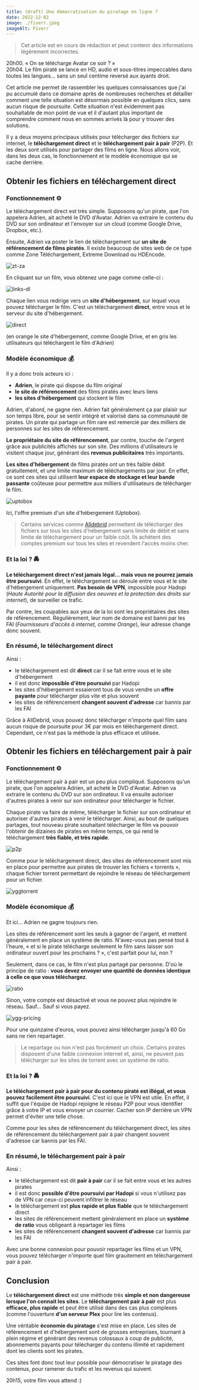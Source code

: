 ```yaml
---
title: (draft) Une démocratisation du piratage en ligne ?
date: 2022-12-02
image: ./fiverr.jpeg
imageAlt: Fiverr
---
```


> Cet article est en cours de rédaction et peut contenir des informations légèrement incorrectes.

20h00. « On se télécharge Avatar ce soir ? »  
20h04. Le film piraté se lance en HD, audio et sous-titres impeccables dans toutes les langues... sans un seul centime reversé aux ayants droit.

Cet article me permet de rassembler les quelques connaissances que j'ai pu accumulé dans ce domaine après de nombreuses recherches et détailler comment une telle situation est désormais possible en quelques clics, sans aucun risque de poursuite. Cette situation n'est évidemment pas souhaitable de mon point de vue et il d'autant plus important de comprendre comment nous en sommes arrivés là pour y trouver des solutions.

Il y a deux moyens principaux utilisés pour télécharger des fichiers sur internet, le **téléchargement direct** et le **téléchargement pair à pair** (P2P). Et les deux sont utilisés pour partager des films en ligne. Nous allons voir, dans les deux cas, le fonctionnement et le modèle économique qui se cache derrière.

## Obtenir les fichiers en téléchargement direct

### Fonctionnement ⚙️

Le téléchargement direct est très simple. Supposons qu'un pirate, que l'on appelera Adrien, ait acheté le DVD d'Avatar. Adrien va extraire le contenu du DVD sur son ordinateur et l'envoyer sur un cloud (comme Google Drive, Dropbox, etc.).

Ensuite, Adrien va poster le lien de téléchargement sur **un site de référencement de films piratés**. Il existe beaucoup de sites web de ce type comme Zone Téléchargement, Extreme Download ou HDEncode.

![zt-za](./zt-za.png)

En cliquant sur un film, vous obtenez une page comme celle-ci :

![links-dl](./links-dl-ztza.png)

Chaque lien vous redirige vers un **site d'hébergement**, sur lequel vous pouvez télécharger le film. C'est un téléchargement **direct**, entre vous et le serveur du site d'hébergement.

![direct](./direct.png)

(en orange le site d'hébergement, comme Google Drive, et en gris les utilisateurs qui téléchargent le film d'Adrien)

### Modèle économique 💰

Il y a donc trois acteurs ici :
* **Adrien**, le pirate qui dispose du film original
* **le site de référencement** des films piratés avec leurs liens
* **les sites d'hébergement** qui stockent le film

Adrien, d'abord, ne gagne rien. Adrien fait généralement ça par plaisir sur son temps libre, pour se sentir intégré et valorisé dans sa communauté de pirates. Un pirate qui partage un film rare est remercié par des milliers de personnes sur les sites de référencement.

**Le propriétaire du site de référencement**, par contre, touche de l'argent grâce aux publicités affichés sur son site. Des millions d'utilisateurs le visitent chaque jour, générant des **revenus publicitaires** très importants.

**Les sites d'hébergement** de films piratés ont un très faible débit gratuitement, et une limite maximum de téléchargements par jour. En effet, ce sont ces sites qui utilisent **leur espace de stockage et leur bande passante** coûteuse pour permettre aux milliers d'utilisateurs de télécharger le film.

![uptobox](./uptobox.png)

Ici, l'offre premium d'un site d'hébergement (Uptobox).

> Certains services comme [Alldebrid](https://alldebrid.com/) permettent de télécharger des fichiers sur tous les sites d'hébergement sans limite de débit et sans limite de téléchargement pour un faible coût. Ils achètent des comptes premium sur tous les sites et revendent l'accès moins cher.

### Et la loi ? 🚔

**Le téléchargement direct n'est jamais légal... mais vous ne pourrez jamais être poursuivi**. En effet, le téléchargement se déroule entre vous et le site d'hébergement uniquement. **Pas besoin de VPN**, impossible pour Hadopi (*Haute Autorité pour la diffusion des oeuvres et la protection des droits sur internet*), de surveiller ce trafic.

Par contre, les coupables aux yeux de la loi sont les propriétaires des sites de référencement. Régulièrement, leur nom de domaine est banni par les FAI (*Fournisseurs d'accès à internet, comme Orange*), leur adresse change donc souvent.

### En résumé, le téléchargement direct

Ainsi :
* le téléchargement est dit **direct** car il se fait entre vous et le site d'hébergement
* il est donc **impossible d'être poursuivi** par Hadopi
* les sites d'hébergement essaieront tous de vous vendre un **offre payante** pour télécharger plus vite et plus souvent
* les sites de référencement **changent souvent d'adresse** car bannis par les FAI

Grâce à AllDebrid, vous pouvez donc télécharger n'importe quel film sans aucun risque de poursuite pour 3€ par mois en téléchargement direct. Cependant, ce n'est pas la méthode la plus efficace et utilisée.

## Obtenir les fichiers en téléchargement pair à pair

### Fonctionnement ⚙️

Le téléchargement pair à pair est un peu plus compliqué. Supposons qu'un pirate, que l'on appelera Adrien, ait acheté le DVD d'Avatar. Adrien va extraire le contenu du DVD sur son ordinateur. Il va ensuite autoriser d'autres pirates à venir sur son ordinateur pour télécharger le fichier.

Chaque pirate va faire de même, télécharger le fichier sur son ordinateur et autoriser d'autres pirates à venir le télécharger. Ainsi, au bout de quelques partages, tout nouveau pirate souhaitant télécharger le film va pouvoir l'obtenir de dizaines de pirates en même temps, ce qui rend le téléchargement **très fiable, et très rapide**.

![p2p](./p2p.png)

Comme pour le téléchargement direct, des sites de référencement sont mis en place pour permettre aux pirates de trouver les fichiers « torrents », chaque fichier torrent permettant de rejoindre le réseau de téléchargement pour un fichier.

![yggtorrent](./yggtorrent.png)

### Modèle économique 💰

Et ici... Adrien ne gagne toujours rien.

Les sites de référencement sont les seuls à gagner de l'argent, et mettent généralement en place un système de ratio. N'avez-vous pas pensé tout à l'heure, « et si le pirate télécharge seulement le film sans laisser son ordinateur ouvert pour les prochains ? », c'est parfait pour lui, non ?

Seulement, dans ce cas, le film n'est plus partagé par personne. D'où le principe de ratio : **vous devez envoyer une quantité de données identique à celle ce que vous téléchargez**.

![ratio](./ratio.png)

Sinon, votre compte est désactivé et vous ne pouvez plus rejoindre le réseau. Sauf... Sauf si vous payez.

![ygg-pricing](./ygg-pricing.png)

Pour une quinzaine d'euros, vous pouvez ainsi télécharger jusqu'à 60 Go sans ne rien repartager.

> Le repartage ou non n'est pas forcément un choix. Certains pirates disposent d'une faible connexion internet et, ainsi, ne peuvent pas télécharger sur les sites de torrent avec un système de ratio.

### Et la loi ? 🚔

**Le téléchargement pair à pair pour du contenu piraté est illégal, et vous pouvez facilement être poursuivi**. C'est ici que le VPN est utile. En effet, il suffit que l'équipe de Hadopi rejoigne le réseau P2P pour vous identifier grâce à votre IP et vous envoyer un courrier. Cacher son IP derrière un VPN permet d'éviter une telle chose.

Comme pour les sites de référencement du téléchargement direct, les sites de référencement du téléchargement pair à pair changent souvent d'adresse car bannis par les FAI.

### En résumé, le téléchargement pair à pair

Ainsi :
* le téléchargement est dit **pair à pair** car il se fait entre vous et les autres pirates
* il est donc **possible d'être poursuivi par Hadopi** si vous n'utilisez pas de VPN car ceux-ci peuvent infiltrer le réseau
* le téléchargement est **plus rapide et plus fiable** que le téléchargement direct
* les sites de référencement mettent généralement en place un **système de ratio** vous obligeant à repartager les films
* les sites de référencement **changent souvent d'adresse** car bannis par les FAI

Avec une bonne connexion pour pouvoir repartager les films et un VPN, vous pouvez télécharger n'importe quel film grauitement en téléchargement pair à pair.

## Conclusion

Le **téléchargement direct** est une méthode très **simple et non dangereuse lorsque l'on connait les sites**. Le **téléchargement pair à pair** est plus **efficace, plus rapide** et peut être utilisé dans des cas plus complexes (comme l'ouverture **d'un serveur Plex** pour lire les contenus).

Une véritable **économie du piratage** s'est mise en place. Les sites de référencement et d'hébergement sont de grosses entreprises, tournant à plein régime et générant des revenus colossaux à coup de publicité, abonnements payants pour télécharger du contenu illimité et rapidement dont les clients sont les pirates.

Ces sites font donc tout leur possible pour démocratiser le piratage des contenus, pour ramener du trafic et les revenus qui suivent. 

20h15, votre film vous attend :)
